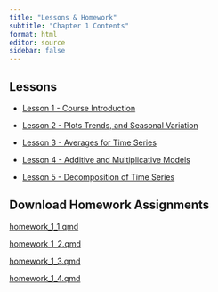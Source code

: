 ```yaml
---
title: "Lessons & Homework"
subtitle: "Chapter 1 Contents"
format: html
editor: source
sidebar: false
---
```


::: {.callout-tip icon=false}

## Lessons

-   [Lesson 1 - Course Introduction](chapter_1_lesson_1.html)

-   [Lesson 2 - Plots Trends, and Seasonal Variation](chapter_1_lesson_2.html)

-   [Lesson 3 - Averages for Time Series](chapter_1_lesson_3.html)

-   [Lesson 4 - Additive and Multiplicative Models](chapter_1_lesson_4.html)

-   [Lesson 5 - Decomposition of Time Series](chapter_1_lesson_5.html)

:::


::: {.callout-note icon=false}

## Download Homework Assignments

<!-- ## need to update href link to correct files when we get them -->

<a href="/homework/homework_1_1.qmd" download="homework_1_1.qmd"> homework_1_1.qmd </a>

<a href="/homework/homework_1_2.qmd" download="homework_1_2.qmd"> homework_1_2.qmd </a>

<a href="/homework/homework_1_3.qmd" download="homework_1_3.qmd"> homework_1_3.qmd </a>

<a href="/homework/homework_1_4.qmd" download="homework_1_4.qmd"> homework_1_4.qmd </a>

:::
